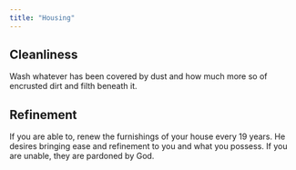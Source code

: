 ```yaml
---
title: "Housing"
---
```


## Cleanliness

Wash whatever has been covered by dust and how much more so of encrusted dirt and filth beneath it.

## Refinement

If you are able to, renew the furnishings of your house every 19 years. He desires bringing ease and refinement to you and what you possess. If you are unable, they are pardoned by God.
